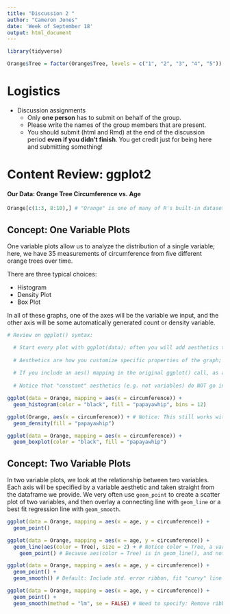 ---
title: "Discussion 2 "
author: "Cameron Jones"
date: 'Week of September 18'
output: html_document
---

```{r, echo = FALSE, message = FALSE, warning = FALSE}
library(tidyverse)

Orange$Tree = factor(Orange$Tree, levels = c("1", "2", "3", "4", "5"))
```

# Logistics
  
- Discussion assignments
  + Only **one person** has to submit on behalf of the group.
  + Please write the names of the group members that are present.
  + You should submit (html and Rmd) at the end of the discussion period **even if you didn't finish**. You get credit just for being here and submitting something!
  

# Content Review: ggplot2

#### Our Data: Orange Tree Circumference vs. Age

```{r}
Orange[c(1:3, 8:10),] # "Orange" is one of many of R's built-in datasets! You can see them all using data(). Contains age and circumference measurements for five orange trees growing over time.
```

## Concept: One Variable Plots

One variable plots allow us to analyze the distribution of a single variable; here, we have 35 measurements of circumference from five different orange trees over time.

There are three typical choices:

- Histogram
- Density Plot
- Box Plot

In all of these graphs, one of the axes will be the variable we input, and the other axis will be some automatically generated count or density variable.

```{r, fig.height = 4, fig.width = 4}
  
# Review on ggplot() syntax:

  # Start every plot with ggplot(data); often you will add aesthetics too, as above
  
  # Aesthetics are how you customize specific properties of the graph; sometimes they are variables from a dataframe, e.g. aes(x = circumference), and sometimes they are just specific number or color choices, like color = "red" or alpha = 0.5
  
  # If you include an aes() mapping in the original ggplot() call, as above, it will be used for all the following geom_*() functions
  
  # Notice that "constant" aesthetics (e.g. not variables) do NOT go in aes()

ggplot(data = Orange, mapping = aes(x = circumference)) +
  geom_histogram(color = "black", fill = "papayawhip", bins = 12)
```

```{r, fig.height = 4, fig.width = 4}
ggplot(Orange, aes(x = circumference)) + # Notice: This still works without saying data = Orange and mapping = aes(...), because I gave them in the right order.
  geom_density(fill = "papayawhip")
```
```{r, fig.height = 4, fig.width = 4}
ggplot(data = Orange, mapping = aes(x = circumference)) +
  geom_boxplot(color = "black", fill = "papayawhip")
```

## Concept: Two Variable Plots

In two variable plots, we look at the relationship between two variables. Each axis will be specified by a variable aesthetic and taken straight from the dataframe we provide. We very often use ```geom_point``` to create a scatter plot of two variables, and then overlay a connecting line with ```geom_line``` or a best fit regression line with ```geom_smooth```.

```{r, message = FALSE, fig.height = 3, fig.width = 6}
ggplot(data = Orange, mapping = aes(x = age, y = circumference)) + 
  geom_point()
```

```{r, message = FALSE, fig.height = 3, fig.width = 6}
ggplot(data = Orange, mapping = aes(x = age, y = circumference)) + 
  geom_line(aes(color = Tree), size = 2) + # Notice color = Tree, a variable, is in aes(), and size = 2, a number, is not
    geom_point() # Because aes(color = Tree) is in geom_line(), and not ggplot(), it only applies to the line; points remain black by default
```

```{r, message = FALSE, fig.height = 3, fig.width = 6}
ggplot(data = Orange, mapping = aes(x = age, y = circumference)) + 
  geom_point() +
  geom_smooth() # Default: Include std. error ribbon, fit "curvy" line
```

```{r, message = FALSE, fig.height = 3, fig.width = 6}
ggplot(data = Orange, mapping = aes(x = age, y = circumference)) + 
  geom_point() +
  geom_smooth(method = "lm", se = FALSE) # Need to specify: Remove ribbon, fit straight line (linear regression!)
```